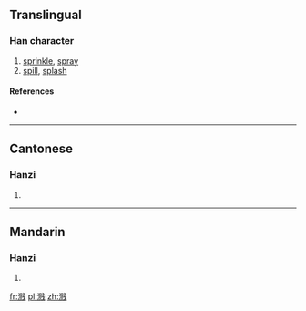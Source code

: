 {{also|濺}}
==Translingual==

===Han character===
{{Han char|rn=85|rad=水|as=09|sn=12|four=|canj=水月人十 (EBOJ)}}

# [[sprinkle]], [[spray]]
# [[spill]], [[splash]]

====References====
* {{Han ref|kx=0639.111|hdz=31678.020|uh=6E85|ud=28293}}

----

==Cantonese==

===Hanzi===
{{yue-hanzi|jyut=|y=jin1, jin3|tra=濺}}

# {{defn|lang=yue|sort=水09}}

----

==Mandarin==

===Hanzi===
{{cmn-hanzi|tra=濺|pin=[[jiàn]] ([[jian4]])|wg=chien<sup>4</sup>}}

# {{defn|lang=cmn|sort=水09}}

[[fr:溅]]
[[pl:溅]]
[[zh:溅]]